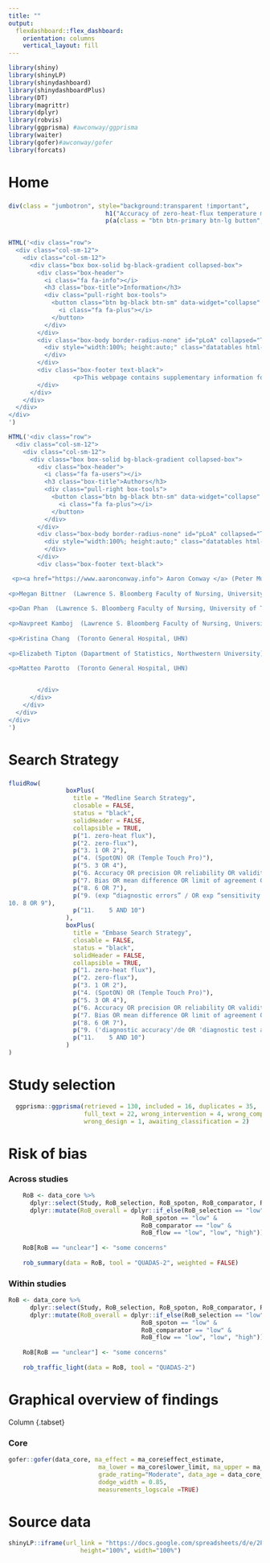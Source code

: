 ```yaml
---
title: ""
output: 
  flexdashboard::flex_dashboard:
    orientation: columns
    vertical_layout: fill
---
```

```r
library(shiny)
library(shinyLP)
library(shinydashboard)
library(shinydashboardPlus)
library(DT)
library(magrittr)
library(dplyr)
library(robvis)
library(ggprisma) #awconway/ggprisma
library(waiter)
library(gofer)#awconway/gofer
library(forcats)
```

Home 
=======================================================================

### 

```r
div(class = "jumbotron", style="background:transparent !important", 
                           h1("Accuracy of zero-heat-flux temperature monitoring"), p("A systematic review and meta-analysis"),
                           p(a(class = "btn btn-primary btn-lg button", id='tabBut', "Click here to access the full review")))
                
```


```r
HTML('<div class="row">
  <div class="col-sm-12">
    <div class="col-sm-12">
      <div class="box box-solid bg-black-gradient collapsed-box">
        <div class="box-header">
          <i class="fa fa-info"></i>
          <h3 class="box-title">Information</h3>
          <div class="pull-right box-tools">
            <button class="btn bg-black btn-sm" data-widget="collapse" type="button">
              <i class="fa fa-plus"></i>
            </button>
          </div>
        </div>
        <div class="box-body border-radius-none" id="pLoA" collapsed="TRUE" solidHeader="TRUE">
          <div style="width:100%; height:auto;" class="datatables html-widget html-widget-output">          
          </div>
        </div>
        <div class="box-footer text-black">
                  <p>This webpage contains supplementary information for the systematic review. In the results and data pages, users can select a subset of studies to view. We also provide source documents for the data that were extracted from the study.</p>
        </div>
      </div>
    </div>
  </div>
</div>
')
```

```r
HTML('<div class="row">
  <div class="col-sm-12">
    <div class="col-sm-12">
      <div class="box box-solid bg-black-gradient collapsed-box">
        <div class="box-header">
          <i class="fa fa-users"></i>
          <h3 class="box-title">Authors</h3>
          <div class="pull-right box-tools">
            <button class="btn bg-black btn-sm" data-widget="collapse" type="button">
              <i class="fa fa-plus"></i>
            </button>
          </div>
        </div>
        <div class="box-body border-radius-none" id="pLoA" collapsed="TRUE" solidHeader="TRUE">
          <div style="width:100%; height:auto;" class="datatables html-widget html-widget-output">          
          </div>
        </div>
        <div class="box-footer text-black">

 <p><a href="https://www.aaronconway.info"> Aaron Conway </a> (Peter Munk Cardiac Centre, UHN &amp; Lawrence S. Bloomberg Faculty of Nursing, University of Toronto)</p>
  
<p>Megan Bittner  (Lawrence S. Bloomberg Faculty of Nursing, University of Toronto)
  
<p>Dan Phan  (Lawrence S. Bloomberg Faculty of Nursing, University of Toronto)
  
<p>Navpreet Kamboj  (Lawrence S. Bloomberg Faculty of Nursing, University of Toronto)
  
<p>Kristina Chang  (Toronto General Hospital, UHN)
  
<p>Elizabeth Tipton (Dapartment of Statistics, Northwestern University)
  
<p>Matteo Parotto  (Toronto General Hospital, UHN)


        </div>
      </div>
    </div>
  </div>
</div>
')
```

Search Strategy
=======================================================================

###

```r
fluidRow(
                boxPlus(
                  title = "Medline Search Strategy",
                  closable = FALSE,
                  status = "black",
                  solidHeader = FALSE,
                  collapsible = TRUE,
                  p("1.	zero-heat flux"),
                  p("2.	zero-flux"),
                  p("3.	1 OR 2"),
                  p("4.	(SpotON) OR (Temple Touch Pro)"),
                  p("5.	3 OR 4"),
                  p("6.	Accuracy OR precision OR reliability OR validity OR validation OR standard deviation"),
                  p("7.	Bias OR mean difference OR limit of agreement OR Bland Altman"),
                  p("8.	6 OR 7"),
                  p("9.	(exp “diagnostic errors” / OR exp “sensitivity and specificity” / OR (accura* OR reliability* OR target* OR utilt* OR discriminat* OR differentiat*)
10.	8 OR 9"),
                  p("11.	5 AND 10")
                ),
                boxPlus(
                  title = "Embase Search Strategy",
                  closable = FALSE,
                  status = "black",
                  solidHeader = FALSE,
                  collapsible = TRUE,
                  p("1.	zero-heat flux"),
                  p("2.	zero-flux"),
                  p("3.	1 OR 2"),
                  p("4.	(SpotON) OR (Temple Touch Pro)"),
                  p("5.	3 OR 4"),
                  p("6.	Accuracy OR precision OR reliability OR validity OR validation OR standard deviation"),
                  p("7.	Bias OR mean difference OR limit of agreement OR Bland Altman"),
                  p("8.	6 OR 7"),
                  p("9.	('diagnostic accuracy'/de OR 'diagnostic test accuracy study'/de OR 'diagnostic error'/exp OR 'diagnostic value'/de OR 'sensitivity and specificity'/de OR 'predictive value'/de OR (accura* OR reliabilit* OR target* OR utilit* OR discriminat* OR differentiat*)"),
                  p("11.	5 AND 10")
                )
)
```

Study selection
==========================

```r
  ggprisma::ggprisma(retrieved = 130, included = 16, duplicates = 35, 
                     full_text = 22, wrong_intervention = 4, wrong_comparator = 2,
                     wrong_design = 1, awaiting_classification = 2)
```


Risk of bias
==========================



### Across studies

```r
    RoB <- data_core %>%
      dplyr::select(Study, RoB_selection, RoB_spoton, RoB_comparator, RoB_flow) %>%
      dplyr::mutate(RoB_overall = dplyr::if_else(RoB_selection == "low" &
                                     RoB_spoton == "low" &
                                     RoB_comparator == "low" &
                                     RoB_flow == "low", "low", "high"))
    
    RoB[RoB == "unclear"] <- "some concerns"
    
    rob_summary(data = RoB, tool = "QUADAS-2", weighted = FALSE)
```

### Within studies

```r
RoB <- data_core %>%
      dplyr::select(Study, RoB_selection, RoB_spoton, RoB_comparator, RoB_flow) %>%
      dplyr::mutate(RoB_overall = dplyr::if_else(RoB_selection == "low" &
                                     RoB_spoton == "low" &
                                     RoB_comparator == "low" &
                                     RoB_flow == "low", "low", "high"))
    
    RoB[RoB == "unclear"] <- "some concerns"
    
    rob_traffic_light(data = RoB, tool = "QUADAS-2")
```

Graphical overview of findings
==================

Column {.tabset}

### Core

```r
gofer::gofer(data_core, ma_effect = ma_core$effect_estimate,
                         ma_lower = ma_core$lower_limit, ma_upper = ma_core$upper_limit,
                         grade_rating="Moderate", data_age = data_core_age, 
                         dodge_width = 0.85,
                         measurements_logscale =TRUE)

```




Source data
=================

```r
shinyLP::iframe(url_link = "https://docs.google.com/spreadsheets/d/e/2PACX-1vSR9-h4cb4ONj7d5Yw9ksyEysVngocRSrMQ6vVjny-6f-d_0CZlhe3HhNG-zaQSJ6rWpBLCb5mVYcYK/pubhtml?widget=true&amp;headers=false", 
                    height="100%", width="100%")
```

